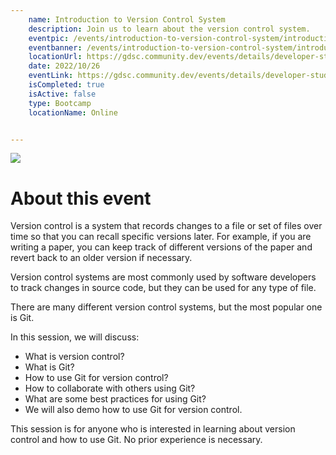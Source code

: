 ```yaml
---
    name: Introduction to Version Control System
    description: Join us to learn about the version control system.
    eventpic: /events/introduction-to-version-control-system/introduction-to-version-control-system.png
    eventbanner: /events/introduction-to-version-control-system/introduction-to-version-control-system-banner.png
    locationUrl: https://gdsc.community.dev/events/details/developer-student-clubs-jis-university-kolkata-presents-introduction-to-version-control-system-i/
    date: 2022/10/26
    eventLink: https://gdsc.community.dev/events/details/developer-student-clubs-jis-university-kolkata-presents-introduction-to-version-control-system-i/
    isCompleted: true
    isActive: false
    type: Bootcamp
    locationName: Online


---
```


<Image
  src="/events/webdev-bootcamp/webdev-bootcamp-banner.png"
  width={9216}
  height={2304}
  className="rounded-xl"
/>

# About this event

Version control is a system that records changes to a file or set of files over time so that you can recall specific versions later. For example, if you are writing a paper, you can keep track of different versions of the paper and revert back to an older version if necessary.

Version control systems are most commonly used by software developers to track changes in source code, but they can be used for any type of file.

There are many different version control systems, but the most popular one is Git.

In this session, we will discuss:

- What is version control?
- What is Git?
- How to use Git for version control?
- How to collaborate with others using Git?
- What are some best practices for using Git?
- We will also demo how to use Git for version control.

This session is for anyone who is interested in learning about version control and how to use Git. No prior experience is necessary.
